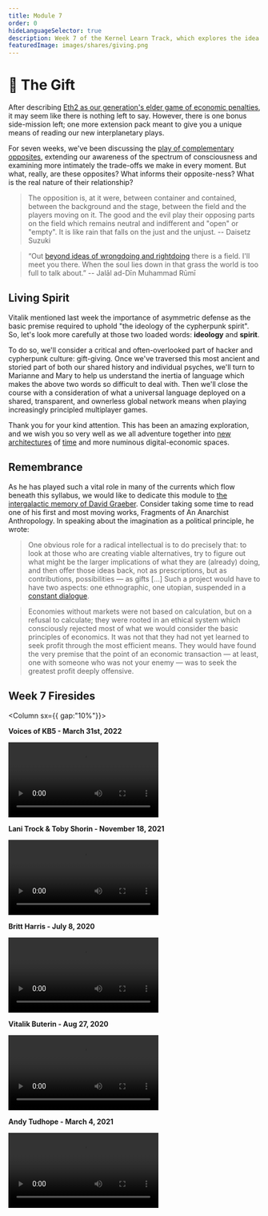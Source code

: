 ```yaml
---
title: Module 7
order: 0
hideLanguageSelector: true
description: Week 7 of the Kernel Learn Track, which explores the idea of gift-giving and its relationship to interplanetary-scale principled games played in languages which approach the perfect.
featuredImage: images/shares/giving.png
---
```


# 🎁 The Gift

After describing [Eth2 as our generation's elder game of economic penalties](/learn/module-6/serenity/#how-does-this-fit-into-kernel), 
it may seem like there is nothing left to say. However, there is one bonus side-mission left; 
one more extension pack meant to give you a unique means of reading our new interplanetary plays.

For seven weeks, we've been discussing the [play of complementary opposites](/learn/module-0/play-of-pattern), 
extending our awareness of the spectrum of consciousness and examining more intimately the 
trade-offs we make in every moment. But what, really, are these opposites? What informs their 
opposite-ness? What is the real nature of their relationship?

> The opposition is, at it were, between container and contained, between the background and 
the stage, between the field and the players moving on it. The good and the evil play their 
opposing parts on the field which remains neutral and indifferent and "open" or "empty". It is 
like rain that falls on the just and the unjust. -- Daisetz Suzuki

> “Out [beyond ideas of wrongdoing and rightdoing](https://www.youtube.com/watch?v=-66_0MuykH4&t=2542s) there is a field. I'll meet you there. When 
the soul lies down in that grass the world is too full to talk about.” -- Jalāl ad-Dīn Muhammad Rūmī

## Living Spirit

Vitalik mentioned last week the importance of asymmetric defense as the basic premise required 
to uphold "the ideology of the cypherpunk spirit". So, let's look more carefully at those two 
loaded words: **ideology** and **spirit**.

To do so, we'll consider a critical and often-overlooked part of hacker and cypherpunk culture: 
gift-giving. Once we've traversed this most ancient and storied part of both our shared history 
and individual psyches, we'll turn to Marianne and Mary to help us understand the inertia of 
language which makes the above two words so difficult to deal with. Then we'll close the course 
with a consideration of what a universal language deployed on a shared, transparent, and 
ownerless global network means when playing increasingly principled multiplayer games.

Thank you for your kind attention. This has been an amazing exploration, and we wish you so 
very well as we all adventure together into [new architectures](/learn/module-4/the-garden/#shared-realities) 
of [time](/learn/module-3/time/) and more numinous digital-economic spaces. 

## Remembrance

As he has played such a vital role in many of the currents which flow beneath this syllabus, 
we would like to dedicate this module to [the intergalactic memory of David Graeber](/conversation/hospitality/). Consider taking some time to read one of his first and most moving works, <Link to="https://abahlali.org/files/Graeber.pdf">Fragments of An Anarchist Anthropology</Link>. In speaking about the imagination as a political principle, he wrote:

> One obvious role for a radical intellectual is to do precisely that: to look at those who are creating viable alternatives, try to figure out what might be the larger implications of what they are (already) doing, and then offer those ideas back, not as prescriptions, but as contributions, possibilities — as gifts [...] Such a project would have to have two aspects: one ethnographic, one utopian, suspended in a [constant dialogue](/learn/module-0/conversation/#old-gifts-anew).

> Economies without markets were not based on calculation, but on a refusal to calculate; they were rooted in an ethical system which consciously rejected most of what we would consider the basic principles of economics. It was not that they had not yet learned to seek profit through the most efficient means. They would have found the very premise that the point of an economic transaction — at least, one with someone who was not your enemy — was to seek the <Link to="https://www.brainpickings.org/2014/07/07/buddhist-economics-schumacher/">greatest profit deeply offensive</Link>. 

## Week 7 Firesides

<Column sx={{ gap:"10%"}}>

<Box>

**Voices of KB5 - March 31st, 2022**

<Video src="https://www.youtube-nocookie.com/embed/OJ0FqnQ8VZw?start=172" />

</Box>

<Box>

**Lani Trock & Toby Shorin - November 18, 2021**

<Video src="https://www.youtube-nocookie.com/embed/Bhda03-YOjk?start=268" />

</Box>

<Box>

**Britt Harris - July 8, 2020**

<Video src="https://www.youtube-nocookie.com/embed/wVDD2RWlr-8" />

</Box>

<Box>

**Vitalik Buterin - Aug 27, 2020**

<Video src="https://www.youtube-nocookie.com/embed/6u1xZqOe5pE?start=276" />

</Box>

<Box>

**Andy Tudhope - March 4, 2021**

<Video src="https://www.youtube-nocookie.com/embed/XHCv7e4NRAM?start=220" />

</Box>

</Column>